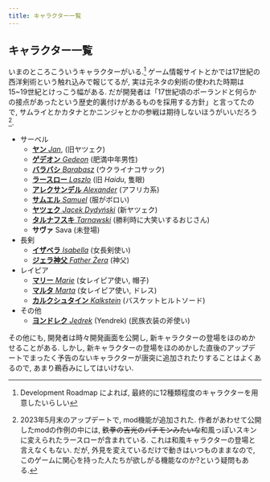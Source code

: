 ```yaml
---
title: キャラクター一覧
---
```


## キャラクター一覧

いまのところこういうキャラクターがいる.^[Development Roadmap によれば, 最終的に12種類程度のキャラクターを用意したいらしい] ゲーム情報サイトとかでは17世紀の西洋剣術という触れ込みで報じてるが, 実は元ネタの剣術の使われた時期は15~19世紀とけっこう幅がある. だが開発者は「17世紀頃のポーランドと何らかの接点があったという歴史的裏付けがあるものを採用する方針」と言ってたので, サムライとかカタナとかニンジャとかの参戦は期待しないほうがいいだろう^[2023年5月末のアップデートで, mod機能が追加された. 作者があわせて公開したmodの作例の中には, ~~鉄拳の吉光のパチモンみたいな~~和風っぽいスキンに変えられたラースローが含まれている. これは和風キャラクターの登場と言えなくもない. だが, 外見を変えているだけで動きはいつものままなので, このゲームに関心を持った人たちが欲しがる機能なのか?という疑問もある.].

* サーベル
    * [**ヤン** _Jan_](../characters/sabers/Jan.qmd), (旧ヤツェク)
    * [**ゲデオン** _Gedeon_](../characters/sabers/Gedeon.qmd) (肥満中年男性)
    * [**バラバシ** _Barabasz_](../characters/sabers/Barabasz.qmd) (ウクライナコサック)
    * [**ラースロー** _Laszlo_](../characters/sabers/Laszlo.qmd) (旧 _Haidu_, 隻眼)
    * [**アレクサンデル** _Alexander_](../characters/sabers/Aleksander.qmd) (アフリカ系)
    * [**サムエル** _Samuel_](../characters/sabers/Samuel.qmd) (服がボロい)
    * [**ヤツェク** _Jacek Dydyński_](../characters/sabers/Jacek.qmd) (新ヤツェク)
    * [**タルナフスキ** _Tarnawski_](../characters/sabers/Tarnawski.qmd) (勝利時に大笑いするおじさん)
    * **サヴァ** Sava (未登場)
* 長剣
    * [**イザベラ** _Isabella_](../characters/longswords/Isabella.qmd) (女長剣使い)
    * [**ジェラ神父** _Father Żera_](../characters/longswords/FatherZera.qmd) (神父)
* レイピア
    * [**マリー** _Marie_](../characters/rapiers/Marie.qmd) (女レイピア使い, 帽子)
    * [**マルタ** _Marta_](../characters/rapiers/Marta.qmd) (女レイピア使い, ドレス)
    * [**カルクシュタイン** _Kalkstein_](../characters/rapiers/Kalkstein.qmd)  (バスケットヒルトソード)
* その他
    * [**ヨンドレク** _Jędrek_](../characters/extras/Jedrek.qmd) (Yendrek) (民族衣装の斧使い)

その他にも, 開発者は時々開発画面を公開し, 新キャラクターの登場をほのめかせることがある. しかし, 新キャラクターの登場をほのめかした直後のアップデートでまったく予告のないキャラクターが唐突に追加されたりすることはよくあるので, あまり鵜呑みにしてはいけない.